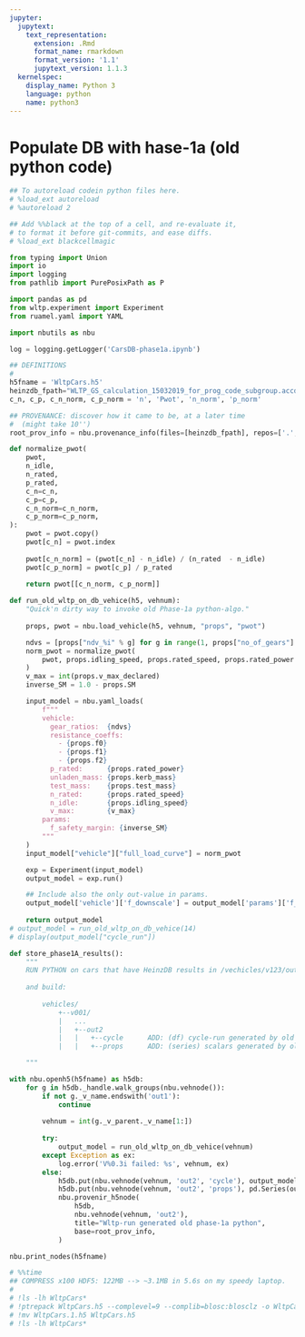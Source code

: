 ```yaml
---
jupyter:
  jupytext:
    text_representation:
      extension: .Rmd
      format_name: rmarkdown
      format_version: '1.1'
      jupytext_version: 1.1.3
  kernelspec:
    display_name: Python 3
    language: python
    name: python3
---
```


# Populate DB with hase-1a (old python code)

```python
## To autoreload codein python files here.
# %load_ext autoreload
# %autoreload 2

## Add %%black at the top of a cell, and re-evaluate it, 
# to format it before git-commits, and ease diffs.
# %load_ext blackcellmagic
```

```python
from typing import Union
import io
import logging
from pathlib import PurePosixPath as P

import pandas as pd
from wltp.experiment import Experiment
from ruamel.yaml import YAML

import nbutils as nbu

log = logging.getLogger('CarsDB-phase1a.ipynb')
```

```python
## DEFINITIONS
#
h5fname = 'WltpCars.h5'
heinzdb_fpath="WLTP_GS_calculation_15032019_for_prog_code_subgroup.accdb"
c_n, c_p, c_n_norm, c_p_norm = 'n', 'Pwot', 'n_norm', 'p_norm'
```

```python
## PROVENANCE: discover how it came to be, at a later time
#  (might take 10'')
root_prov_info = nbu.provenance_info(files=[heinzdb_fpath], repos=['.', '../wltp.git']) 
```

```python
def normalize_pwot(
    pwot,
    n_idle,
    n_rated,
    p_rated,
    c_n=c_n,
    c_p=c_p,
    c_n_norm=c_n_norm,
    c_p_norm=c_p_norm,
):
    pwot = pwot.copy()
    pwot[c_n] = pwot.index
    
    pwot[c_n_norm] = (pwot[c_n] - n_idle) / (n_rated  - n_idle)
    pwot[c_p_norm] = pwot[c_p] / p_rated
    
    return pwot[[c_n_norm, c_p_norm]]
```

```python
def run_old_wltp_on_db_vehice(h5, vehnum):
    "Quick'n dirty way to invoke old Phase-1a python-algo."
    
    props, pwot = nbu.load_vehicle(h5, vehnum, "props", "pwot")

    ndvs = [props["ndv_%i" % g] for g in range(1, props["no_of_gears"] + 1)]
    norm_pwot = normalize_pwot(
        pwot, props.idling_speed, props.rated_speed, props.rated_power
    )
    v_max = int(props.v_max_declared)
    inverse_SM = 1.0 - props.SM

    input_model = nbu.yaml_loads(
        f"""
        vehicle:
          gear_ratios:  {ndvs}
          resistance_coeffs:
            - {props.f0} 
            - {props.f1}
            - {props.f2}
          p_rated:      {props.rated_power}
          unladen_mass: {props.kerb_mass}
          test_mass:    {props.test_mass}
          n_rated:      {props.rated_speed}
          n_idle:       {props.idling_speed}
          v_max:        {v_max}
        params:
          f_safety_margin: {inverse_SM}
        """
    )
    input_model["vehicle"]["full_load_curve"] = norm_pwot

    exp = Experiment(input_model)
    output_model = exp.run()

    ## Include also the only out-value in params.
    output_model['vehicle']['f_downscale'] = output_model['params']['f_downscale']
    
    return output_model
# output_model = run_old_wltp_on_db_vehice(14)
# display(output_model["cycle_run"])
```

```python
def store_phase1A_results():
    """
    RUN PYTHON on cars that have HeinzDB results in /vechicles/v123/out1
    
    and build:
    
        vehicles/
            +--v001/
            |   ...
            |   +--out2
            |   |   +--cycle      ADD: (df) cycle-run generated by old phase-1a python
            |   |   +--props      ADD: (series) scalars generated by old phase-1a python

    """

with nbu.openh5(h5fname) as h5db:
    for g in h5db._handle.walk_groups(nbu.vehnode()):
        if not g._v_name.endswith('out1'):
            continue
        
        vehnum = int(g._v_parent._v_name[1:])
        
        try:
            output_model = run_old_wltp_on_db_vehice(vehnum)
        except Exception as ex:
            log.error('V%0.3i failed: %s', vehnum, ex)
        else:
            h5db.put(nbu.vehnode(vehnum, 'out2', 'cycle'), output_model['cycle_run'])
            h5db.put(nbu.vehnode(vehnum, 'out2', 'props'), pd.Series(output_model['vehicle']))
            nbu.provenir_h5node(
                h5db,
                nbu.vehnode(vehnum, 'out2'),
                title="Wltp-run generated old phase-1a python",
                base=root_prov_info,
            )
```

```python
nbu.print_nodes(h5fname)
```

```python
# %%time
## COMPRESS x100 HDF5: 122MB --> ~3.1MB in 5.6s on my speedy laptop.
#
# !ls -lh WltpCars*
# !ptrepack WltpCars.h5 --complevel=9 --complib=blosc:blosclz -o WltpCars.1.h5
# !mv WltpCars.1.h5 WltpCars.h5
# !ls -lh WltpCars*
```
